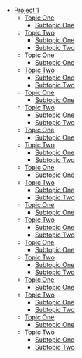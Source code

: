 * [[Project 1]]
** [[Project name/Topic One|Topic One]]
*** [[Project name/Topic One/Subtopic 1|Subtopic One]]
** [[Project name/Topic Two|Topic Two]]
*** [[Project name/Topic Two/Subtopic 1|Subtopic One]]
*** [[Project name/Topic Two/Subtopic 2|Subtopic Two]]
** [[Project name/Topic One|Topic One]]
*** [[Project name/Topic One/Subtopic 1|Subtopic One]]
** [[Project name/Topic Two|Topic Two]]
*** [[Project name/Topic Two/Subtopic 1|Subtopic One]]
*** [[Project name/Topic Two/Subtopic 2|Subtopic Two]]
** [[Project name/Topic One|Topic One]]
*** [[Project name/Topic One/Subtopic 1|Subtopic One]]
** [[Project name/Topic Two|Topic Two]]
*** [[Project name/Topic Two/Subtopic 1|Subtopic One]]
*** [[Project name/Topic Two/Subtopic 2|Subtopic Two]]
** [[Project name/Topic One|Topic One]]
*** [[Project name/Topic One/Subtopic 1|Subtopic One]]
** [[Project name/Topic Two|Topic Two]]
*** [[Project name/Topic Two/Subtopic 1|Subtopic One]]
*** [[Project name/Topic Two/Subtopic 2|Subtopic Two]]
** [[Project name/Topic One|Topic One]]
*** [[Project name/Topic One/Subtopic 1|Subtopic One]]
** [[Project name/Topic Two|Topic Two]]
*** [[Project name/Topic Two/Subtopic 1|Subtopic One]]
*** [[Project name/Topic Two/Subtopic 2|Subtopic Two]]
** [[Project name/Topic One|Topic One]]
*** [[Project name/Topic One/Subtopic 1|Subtopic One]]
** [[Project name/Topic Two|Topic Two]]
*** [[Project name/Topic Two/Subtopic 1|Subtopic One]]
*** [[Project name/Topic Two/Subtopic 2|Subtopic Two]]
** [[Project name/Topic One|Topic One]]
*** [[Project name/Topic One/Subtopic 1|Subtopic One]]
** [[Project name/Topic Two|Topic Two]]
*** [[Project name/Topic Two/Subtopic 1|Subtopic One]]
*** [[Project name/Topic Two/Subtopic 2|Subtopic Two]]
** [[Project name/Topic One|Topic One]]
*** [[Project name/Topic One/Subtopic 1|Subtopic One]]
** [[Project name/Topic Two|Topic Two]]
*** [[Project name/Topic Two/Subtopic 1|Subtopic One]]
*** [[Project name/Topic Two/Subtopic 2|Subtopic Two]]
** [[Project name/Topic One|Topic One]]
*** [[Project name/Topic One/Subtopic 1|Subtopic One]]
** [[Project name/Topic Two|Topic Two]]
*** [[Project name/Topic Two/Subtopic 1|Subtopic One]]
*** [[Project name/Topic Two/Subtopic 2|Subtopic Two]]